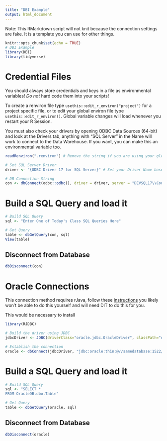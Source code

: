 ```yaml
---
title: "DBI Example"
output: html_document
---
```


Note: This RMarkdown script will not knit because the connection settings are fake. It is a template you can use for other things.

```r
knitr::opts_chunk$set(echo = TRUE)
# DBI Example
library(DBI)
library(tidyverse)
```
# Credential Files

You should always store credentials and keys in a file as environmental variables! *Do not* hard code them into your scripts!

To create a renviron file type `usethis::edit_r_environ("project")` for a project specific file, or to edit your global environ file type `usethis::edit_r_environ()`. Global variable changes will load whenever you restart your R Session.

You must also check your drivers by opening ODBC Data Sources (64-bit) and look at the Drivers tab, anything with "SQL Server" in the Name will work to connect to the Data Warehouse. If you want, you can make this an environmental variable too.

```r
readRenviron(".renviron") # Remove the string if you are using your global profile.

# Set SQL Server Driver
driver <- "{ODBC Driver 17 for SQL Server}" # Set your Driver Name based off of the Name in ODBC Data Sources

# DB Connection String
con <- dbConnect(odbc::odbc(), driver = driver, server = "DEVSQL17\\CountyStat_DW", database = "HealthCare_DataWarehouse", UID = Sys.getenv("uid"), pwd = Sys.getenv("pwd"), Trusted_Connection= "yes")
```

# Build a SQL Query and load it

```r
# Build SQL Query
sql <- "Enter One of Today's Class SQL Queries Here"

# Get Query
table <- dbGetQuery(con, sql)
View(table)
```

## Disconnect from Database

```r
dbDisconnect(con)
```

# Oracle Connections

This connection method requires rJava, follow these [instructions](https://cimentadaj.github.io/blog/2018-05-25-installing-rjava-on-windows-10/installing-rjava-on-windows-10/) you likely won't be able to do this yourself and will need DIT to do this for you.

This would be necessary to install 

```r
library(RJDBC)

# Build the driver using JDBC
jdbcDriver <- JDBC(driverClass="oracle.jdbc.OracleDriver", classPath="ojdbc6.jar")

# Establish the connection
oracle <- dbConnect(jdbcDriver, "jdbc:oracle:thin:@//samedatabase:1522/schema", Sys.getenv("uid"), Sys.getenv("pwd"))
```

# Build a SQL Query and load it

```r

# Build SQL Query
sql <- "SELECT *
FROM OracleDB.dbo.Table"

# Get Query
table <- dbGetQuery(oracle, sql)
```

## Disconnect from Database

```r
dbDisconnect(oracle)
```
